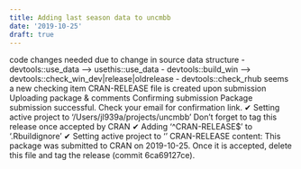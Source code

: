 ```yaml
---
title: Adding last season data to uncmbb
date: '2019-10-25'
draft: true
---
```


code changes needed due to change in source data structure
- devtools::use_data --> usethis::use_data
- devtools::build_win --> devtools::check_win_dev|release|oldrelease
- devtools::check_rhub seems a new checking item
CRAN-RELEASE file is created upon submission
  Uploading package & comments
  Confirming submission
  Package submission successful.
  Check your email for confirmation link.
  ✔ Setting active project to '/Users/jl939a/projects/uncmbb'
  Don't forget to tag this release once accepted by CRAN
  ✔ Adding '^CRAN-RELEASE$' to '.Rbuildignore'
  ✔ Setting active project to '<no active project>'
CRAN-RELEASE content:
This package was submitted to CRAN on 2019-10-25.
Once it is accepted, delete this file and tag the release (commit 6ca69127ce).
